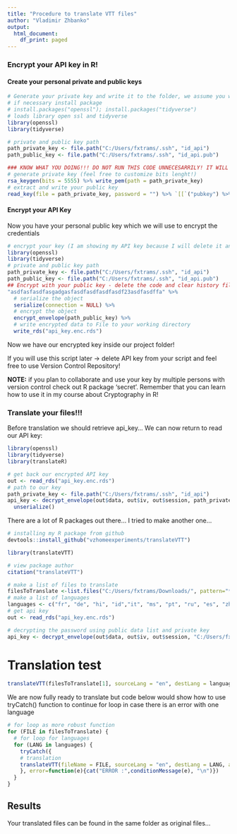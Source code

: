 ```yaml
---
title: "Procedure to translate VTT files"
author: "Vladimir Zhbanko"
output:
  html_document:
    df_print: paged
---
```


### Encrypt your API key in R!

#### Create your personal private and public keys

```r
# Generate your private key and write it to the folder, we assume you will save it to the folder C:/Users/UserName/.ssh/ mac users can adapt the path...
# if necessary install package
# install.packages("openssl"); install.packages("tidyverse")
# loads library open ssl and tidyverse
library(openssl)
library(tidyverse)

# private and public key path
path_private_key <- file.path("C:/Users/fxtrams/.ssh", "id_api")
path_public_key <- file.path("C:/Users/fxtrams/.ssh", "id_api.pub")

### KNOW WHAT YOU DOING!!! DO NOT RUN THIS CODE UNNECESARRILY! IT WILL OVERWRITE YOUR KEYS!!!
# generate private key (feel free to customize bits lenght!)
rsa_keygen(bits = 5555) %>% write_pem(path = path_private_key)
# extract and write your public key
read_key(file = path_private_key, password = "") %>% `[[`("pubkey") %>% write_pem(path_public_key)

```

#### Encrypt your API Key

Now you have your personal public key which we will use to encrypt the credentials

```r
# encrypt your key (I am showing my API key because I will delete it anyhow after creating the course)
library(openssl)
library(tidyverse)
# private and public key path
path_private_key <- file.path("C:/Users/fxtrams/.ssh", "id_api")
path_public_key <- file.path("C:/Users/fxtrams/.ssh", "id_api.pub")
## Encrypt with your public key - delete the code and clear history files, console
"asdfasfasdfasgadgasfasdfasdfasdfasdf23asdfasdffa" %>% 
  # serialize the object
  serialize(connection = NULL) %>% 
  # encrypt the object
  encrypt_envelope(path_public_key) %>% 
  # write encrypted data to File to your working directory
  write_rds("api_key.enc.rds")

```

Now we have our encrypted key inside our project folder! 

If you will use this script later -> delete API key from your script and feel free to use Version Control Repository!

**NOTE:** if you plan to collaborate and use your key by multiple persons with version control check out R package 'secret'. Remember that you can learn how to use it in my course about Cryptography in R!

### Translate your files!!!

Before translation we should retrieve api_key... We can now return to read our API key:

```r
library(openssl)
library(tidyverse)
library(translateR)

# get back our encrypted API key
out <- read_rds("api_key.enc.rds")
# path to our key
path_private_key <- file.path("C:/Users/fxtrams/.ssh", "id_api")
api_key <- decrypt_envelope(out$data, out$iv, out$session, path_private_key, password = "") %>% 
  unserialize()
```

There are a lot of R packages out there... I tried to make another one...

```r
# installing my R package from github
devtools::install_github("vzhomeexperiments/translateVTT")

library(translateVTT)

# view package author
citation("translateVTT")
```


```r
# make a list of files to translate
filesToTranslate <-list.files("C:/Users/fxtrams/Downloads/", pattern="*.vtt", full.names=TRUE)
# make a list of languages
languages <- c("fr", "de", "hi", "id","it", "ms", "pt", "ru", "es", "zh-CN", "tr") #add any other language
# get api key
out <- read_rds("api_key.enc.rds")

# decrypting the password using public data list and private key
api_key <- decrypt_envelope(out$data, out$iv, out$session, "C:/Users/fxtrams/.ssh/id_api", password = "") %>% unserialize()
```

# Translation test

```r
translateVTT(filesToTranslate[1], sourceLang = "en", destLang = languages[1], apikey = api_key)
```


We are now fully ready to translate but code below would show how to use tryCatch() function to continue for loop in case there is an error with one language

```r

# for loop as more robust function
for (FILE in filesToTranslate) {
  # for loop for languages
  for (LANG in languages) {
    tryCatch({
    # translation
    translateVTT(fileName = FILE, sourceLang = "en", destLang = LANG, apikey = api_key)
    }, error=function(e){cat("ERROR :",conditionMessage(e), "\n")})
  }
}


```

## Results

Your translated files can be found in the same folder as original files...

